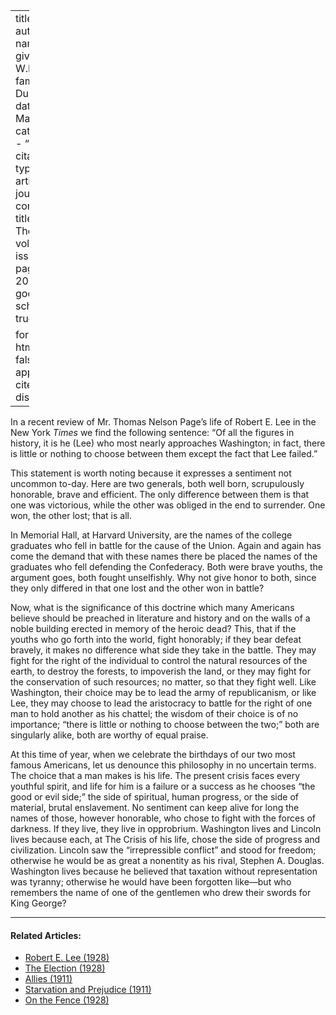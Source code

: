 
---
title: 'Lee'
author:
  - name:
      given: W.E.B.
      family: Du Bois
date: Mar. 1912
categories: 
  - ""
citation: 
  type: article-journal
  container-title: The Crisis
  volume: 3
  issue: 5
  page: 200-201
google-scholar: true

format:
  html:
    toc: false
    appendix-cite-as: display
---


In a recent review of Mr. Thomas Nelson Page's life of Robert E. Lee in the New York *Times* we find the following sentence: "Of all the figures in history, it is he (Lee) who most nearly approaches Washington; in fact, there is little or nothing to choose between them except the fact that Lee failed."


This statement is worth noting because it expresses a sentiment not uncommon to-day. Here are two gen­erals, both well born, scrupulously honorable, brave and efficient. The only difference between them is that one was victorious, while the other was obliged in the end to surrender. One won, the other lost; that is all.


In Memorial Hall, at Harvard University, are the names of the college graduates who fell in battle for the cause of the Union. Again and again has come the demand that with these names there be placed the names of the graduates who fell defending the Confederacy. Both were brave youths, the argument goes, both fought unselfishly. Why not give honor to both, since they only differed in that one lost and the other won in battle?

Now, what is the significance of this doctrine which many Americans believe should be preached in literature and history and on the walls of a noble building erected in memory of the heroic dead? This, that if the youths who go forth into the world, fight honorably; if they bear defeat bravely, it makes no difference what side they take in the battle. They may fight for the right of the individual to control the natural resources of the earth, to destroy the forests, to impoverish the land, or they may fight for the conservation of such resources; no matter, so that they fight well. Like Washington, their choice may be to lead the army of republicanism, or like Lee, they may choose to lead the aristocracy to battle for the right of one man to hold another as his chattel; the wisdom of their choice is of no importance; "there is little or nothing to choose between the two;" both are singularly alike, both are worthy of equal praise.

At this time of year, when we celebrate the birthdays of our two most famous Americans, let us denounce this philosophy in no uncertain terms. The choice that a man makes is his life. The present crisis faces every youthful spirit, and life for him is a failure or a success as he chooses "the good or evil side;" the side of spiritual, human progress, or the side of material, brutal enslavement. No sentiment can keep alive for long the names of those, however honorable, who chose to fight with the forces of darkness. If they live, they live in opprobrium. Washington lives and Lincoln lives because each, at The Crisis of his life, chose the side of progress and civilization. Lincoln saw the "irrepressible conflict" and stood for freedom; otherwise he would be as great a nonentity as his rival, Stephen A. Douglas. Washington lives because he believed that taxation without representation was tyranny; otherwise he would have been forgotten like---but who remembers the name of one of the gentlemen who drew their swords for King George?

<!-- Similar articles start here -->

<hr>
#### Related Articles:

* [Robert E. Lee (1928)](/Volumes/35/03/robert.html)
* [The Election (1928)](/Volumes/35/12/election.html)
* [Allies (1911)](/Volumes/02/03/allies.html)
* [Starvation and Prejudice (1911)](/Volumes/02/02/starvation_and_prejudice.html)
* [On the Fence (1928)](/Volumes/35/11/on_the_fence.html)

<!-- Similar articles end here -->